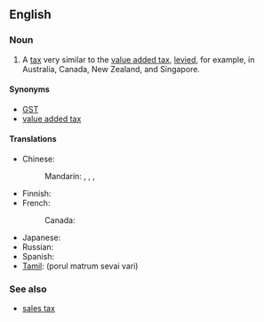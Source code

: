 ==English==
{{wikipedia}}

===Noun===
{{en-noun|head=[[good]]s [[and]] [[service]]s [[tax]]|es}}

# A [[tax]] very similar to the [[value added tax]], [[levy|levied]], for example, in Australia, Canada, New Zealand, and Singapore.

====Synonyms====
* [[GST]]
* [[value added tax]]

====Translations====
{{trans-top|tax very similar to the value added tax}}
* Chinese:
*: Mandarin: {{t|cmn|商品及服務稅|sc=Hani}}, {{t|cmn|商品及服务税|tr=shāngpǐn jí fúwù shuì|sc=Hani}}, {{qualifier|Singapore}} {{t|cmn|消費稅|sc=Hani}}, {{t+|cmn|消费税|tr=xiāofèishuì|sc=Hani}}
* Finnish: {{t+|fi|arvonlisävero}}
* French:
*: Canada: {{t|fr|taxe sur les produits et services|f}}
{{trans-mid}}
* Japanese: {{t|ja|商品サービス税|tr=shōhin-sābisu zei|sc=Jpan}}
* Russian: {{t|ru|налог на товары и услуги|m|tr=nalóg na továry i uslúgi|sc=Cyrl}}
* Spanish: {{t|es|impuesto sobre bienes y servicios|m}}
* [[Tamil]]: (porul matrum sevai vari)
{{trans-bottom}}

===See also===
* [[sales tax]]